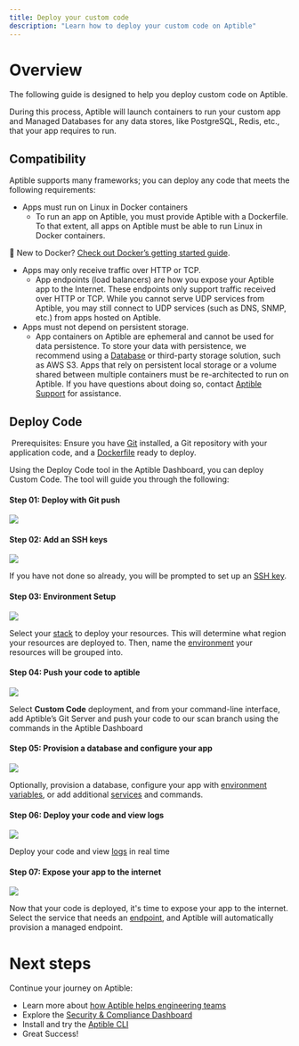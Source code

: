 ```yaml
---
title: Deploy your custom code
description: "Learn how to deploy your custom code on Aptible"
---
```


# Overview

The following guide is designed to help you deploy custom code on Aptible.

During this process, Aptible will launch containers to run your custom app and Managed Databases for any data stores, like PostgreSQL, Redis, etc., that your app requires to run.

## Compatibility

Aptible supports many frameworks; you can deploy any code that meets the following requirements:

* Apps must run on Linux in Docker containers
  * To run an app on Aptible, you must provide Aptible with a Dockerfile. To that extent, all apps on Aptible must be able to run Linux in Docker containers.

<Note> 📘 New to Docker? [Check out Docker’s getting started guide](https://docs.docker.com/get-started/).</Note>

* Apps may only receive traffic over HTTP or TCP.
  * App endpoints (load balancers) are how you expose your Aptible app to the Internet. These endpoints only support traffic received over HTTP or TCP. While you cannot serve UDP services from Aptible, you may still connect to UDP services (such as DNS, SNMP, etc.) from apps hosted on Aptible.
* Apps must not depend on persistent storage.
  * App containers on Aptible are ephemeral and cannot be used for data persistence. To store your data with persistence, we recommend using a [Database](http://aptible.com/docs/databases) or third-party storage solution, such as AWS S3. Apps that rely on persistent local storage or a volume shared between multiple containers must be re-architected to run on Aptible. If you have questions about doing so, contact [Aptible Support](https://www.aptible.com/docs/support) for assistance.

## Deploy Code

<Warning> Prerequisites: Ensure you have [Git](https://git-scm.com/downloads) installed, a Git repository with your application code, and a [Dockerfile](https://www.aptible.com/docs/dockerfile) ready to deploy.</Warning>

Using the Deploy Code tool in the Aptible Dashboard, you can deploy Custom Code. The tool will guide you through the following:

#### Step 01: Deploy with Git push

![](/images/1.png)

#### Step 02: Add an SSH keys

![](/images/2.png)

If you have not done so already, you will be prompted to set up an [SSH key](https://www.aptible.com/docs/public-key-authentication#ssh-keys).

#### Step 03: Environment Setup

![](/images/3.png)

Select your [stack](https://www.aptible.com/docs/stacks) to deploy your resources. This will determine what region your resources are deployed to. Then, name the [environment](https://www.aptible.com/docs/environments) your resources will be grouped into.

#### **Step 04: Push your code to aptible**

![](/images/4.png)

Select **Custom Code** deployment, and from your command-line interface, add Aptible’s Git Server and push your code to our scan branch using the commands in the Aptible Dashboard

#### Step 05: Provision a database and configure your app 

![](/images/5.png)

Optionally, provision a database, configure your app with [environment variables](docs/configuration#configuration-variables), or add additional [services](/docs/services) and commands.

#### Step 06: Deploy your code and view logs

![](/images/6.png)

Deploy your code and view [logs](/docs/logs) in real time

#### **Step 07: Expose your app to the internet**

![](/images/7.png)

Now that your code is deployed, it's time to expose your app to the internet. Select the service that needs an [endpoint](https://www.aptible.com/docs/endpoints), and Aptible will automatically provision a managed endpoint.

# Next steps

Continue your journey on Aptible:

* Learn more about [how Aptible helps engineering teams](/docs/introduction-to-aptible)
* Explore the [Security & Compliance Dashboard](https://dashboard.aptible.com/controls)
* Install and try the [Aptible CLI](/docs/cli)
* Great Success!
